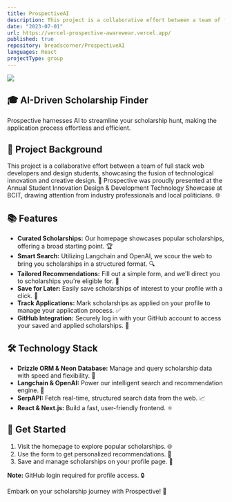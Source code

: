 ```yaml
---
title: ProspectiveAI
description: This project is a collaborative effort between a team of full stack web developers and design students, showcasing technological innovation and creative design. 
date: "2023-07-01"
url: https://vercel-prospective-awarewear.vercel.app/
published: true
repository: breadscorner/ProspectiveAI
languages: React
projectType: group
---
```



 [![](https://highstorm.app/og.png)](https://highstorm.app) 

## 🎓 AI-Driven Scholarship Finder 

Prospective harnesses AI to streamline your scholarship hunt, making the application process effortless and efficient.

## 🤝 Project Background

This project is a collaborative effort between a team of full stack web developers and design students, showcasing the fusion of technological innovation and creative design. 🚀 Prospective was proudly presented at the Annual Student Innovation Design & Development Technology Showcase at BCIT, drawing attention from industry professionals and local politicians. 🌐

## 📚 Features

- **Curated Scholarships:** Our homepage showcases popular scholarships, offering a broad starting point. 🏆
- **Smart Search:** Utilizing Langchain and OpenAI, we scour the web to bring you scholarships in a structured format. 🔍
- **Tailored Recommendations:** Fill out a simple form, and we'll direct you to scholarships you're eligible for. 🎯
- **Save for Later:** Easily save scholarships of interest to your profile with a click. 💾
- **Track Applications:** Mark scholarships as applied on your profile to manage your application process. ✅
- **GitHub Integration:** Securely log in with your GitHub account to access your saved and applied scholarships. 🔐

## 🛠 Technology Stack

- **Drizzle ORM & Neon Database:** Manage and query scholarship data with speed and flexibility. 💼
- **Langchain & OpenAI:** Power our intelligent search and recommendation engine. 🧠
- **SerpAPI:** Fetch real-time, structured search data from the web. 📈
- **React & Next.js:** Build a fast, user-friendly frontend. ⚛️

## 🚀 Get Started

1. Visit the homepage to explore popular scholarships. 🌐
2. Use the form to get personalized recommendations. 👤
3. Save and manage scholarships on your profile page. 📁

**Note:** GitHub login required for profile access. 🔒

Embark on your scholarship journey with Prospective! 🎉